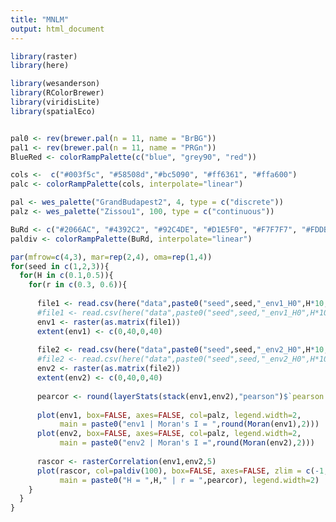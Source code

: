 ```yaml
---
title: "MNLM"
output: html_document
---
```

```r
library(raster)
library(here)

library(wesanderson)
library(RColorBrewer)
library(viridisLite)
library(spatialEco)


pal0 <- rev(brewer.pal(n = 11, name = "BrBG"))
pal1 <- rev(brewer.pal(n = 11, name = "PRGn"))
BlueRed <- colorRampPalette(c("blue", "grey90", "red")) 

cols <-  c("#003f5c", "#58508d","#bc5090", "#ff6361", "#ffa600")
palc <- colorRampPalette(cols, interpolate="linear")

pal <- wes_palette("GrandBudapest2", 4, type = c("discrete"))
palz <- wes_palette("Zissou1", 100, type = c("continuous"))

BuRd <- c("#2066AC", "#4392C2", "#92C4DE", "#D1E5F0", "#F7F7F7", "#FDDBC6", "#F4A581", "#D5604C", "#B2182B")
paldiv <- colorRampPalette(BuRd, interpolate="linear")
```


```r
par(mfrow=c(4,3), mar=rep(2,4), oma=rep(1,4))
for(seed in c(1,2,3)){
  for(H in c(0.1,0.5)){
    for(r in c(0.3, 0.6)){
      
      file1 <- read.csv(here("data",paste0("seed",seed,"_env1_H0",H*10,"_r0",r*10,"_DTH.csv")))
      #file1 <- read.csv(here("data",paste0("seed",seed,"_env1_H0",H*10,".csv")))
      env1 <- raster(as.matrix(file1))
      extent(env1) <- c(0,40,0,40)
      
      file2 <- read.csv(here("data",paste0("seed",seed,"_env2_H0",H*10,"_r0",r*10,"_DTH.csv")))
      #file2 <- read.csv(here("data",paste0("seed",seed,"_env2_H0",H*10,"_r0",r*10,".csv")))
      env2 <- raster(as.matrix(file2))
      extent(env2) <- c(0,40,0,40)
      
      pearcor <- round(layerStats(stack(env1,env2),"pearson")$`pearson correlation coefficient`,1)[1,2]
      
      plot(env1, box=FALSE, axes=FALSE, col=palz, legend.width=2, 
           main = paste0("env1 | Moran's I = ",round(Moran(env1),2)))
      plot(env2, box=FALSE, axes=FALSE, col=palz, legend.width=2,
           main = paste0("env2 | Moran's I =",round(Moran(env2),2)))
      
      rascor <- rasterCorrelation(env1,env2,5)
      plot(rascor, col=paldiv(100), box=FALSE, axes=FALSE, zlim = c(-1,1),
           main = paste0("H = ",H," | r = ",pearcor), legend.width=2)
    }
  }
}

```
